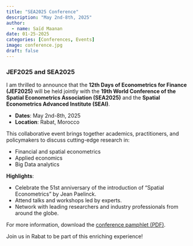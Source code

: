 ```yaml
---
title: "SEA2025 Conference"
description: "May 2nd-8th, 2025"
author:
  - name: Saïd Maanan
date: 01-25-2025
categories: [Conferences, Events]
image: conference.jpg
draft: false
---
```


### JEF2025 and SEA2025

I am thrilled to announce that the **12th Days of Econometrics for Finance (JEF2025)** will be held jointly with the **19th World Conference of the Spatial Econometrics Association (SEA2025)** and the **Spatial Econometrics Advanced Institute (SEAI)**.

- **Dates**: May 2nd-8th, 2025  
- **Location**: Rabat, Morocco  

This collaborative event brings together academics, practitioners, and policymakers to discuss cutting-edge research in:

- Financial and spatial econometrics  
- Applied economics  
- Big Data analytics  

**Highlights**:

- Celebrate the 51st anniversary of the introduction of "Spatial Econometrics" by Jean Paelinck.  
- Attend talks and workshops led by experts.  
- Network with leading researchers and industry professionals from around the globe.  

For more information, download the [conference pamphlet (PDF)](SEA 2025 CFP_23.12.2024.pdf).  

Join us in Rabat to be part of this enriching experience!